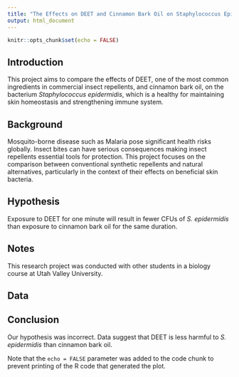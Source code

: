 ```yaml
---
title: "The Effects on DEET and Cinnamon Bark Oil on Staphylococcus Epidermidis"
output: html_document
---
```


```r
knitr::opts_chunk$set(echo = FALSE)
```

## Introduction
This project aims to compare the effects of DEET, one of the most common ingredients in commercial insect repellents, and cinnamon bark oil, on the bacterium *Staphylococcus epidermidis*, which is a healthy for maintaining skin homeostasis and strengthening immune system. 


## Background
Mosquito-borne disease such as Malaria pose significant health risks globally. Insect bites can have serious consequences making insect repellents essential tools for protection. This project focuses on the comparison between conventional synthetic repellents and natural alternatives, particularly in the context of their effects on beneficial skin bacteria. 


## Hypothesis 
Exposure to DEET for one minute will result in fewer CFUs of *S. epidermidis* than exposure to cinnamon bark oil for the same duration. 


## Notes
This research project was conducted with other students in a biology course at Utah Valley University. 


## Data


## Conclusion
Our hypothesis was incorrect. Data suggest that DEET is less harmful to *S. epidermidis* than cinnamon bark oil. 


Note that the `echo = FALSE` parameter was added to the code chunk to prevent printing of the R code that generated the plot.
